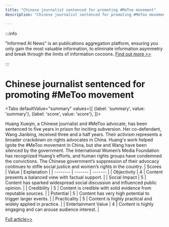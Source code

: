 ```yaml
---
title: "Chinese journalist sentenced for promoting #MeToo movement"
description: "Chinese journalist sentenced for promoting #MeToo movement"

---
```



:::info

"Informed AI News" is an publications aggregation platform, ensuring you only gain the most valuable information, to eliminate information asymmetry and break through the limits of information cocoons.  [Find out more >>](/)

:::

# Chinese journalist sentenced for promoting #MeToo movement


<Tabs
	defaultValue="summary"
	values={[
	{label: 'summary', value: 'summary'},
	{label: 'score', value: 'score'},
]}>
<TabItem value="summary">


Huang Xueqin, a Chinese journalist and #MeToo advocate, has been sentenced to five years in prison for inciting subversion. Her co-defendant, Wang Jianbing, received three and a half years. Their activism represents a broader crackdown on rights advocates in China. Huang's work helped ignite the #MeToo movement in China, but she and Wang have been silenced by the government. The International Women’s Media Foundation has recognized Huang’s efforts, and human rights groups have condemned the convictions. The Chinese government’s suppression of their advocacy continues to stifle social justice and women’s rights in the country.
</TabItem>
<TabItem value="score">
	| Scores     | Value   | Explanation |
	| -------- | ------- | ------- |
	| Objectivity  | 4    | Content presents a balanced view with factual support.    |
	| Social Impact | 5     | Content has sparked widespread social discussion and influenced public opinion.    |
	| Credibility    | 5    | Content is credible with solid evidence from reputable sources.    |
	| Potential    | 5    | Content has very high potential to trigger larger events.    |
	| Practicality    | 5    | Content is highly practical and widely applied in practice.    |
	| Entertainment Value    | 4    | Content is highly engaging and can arouse audience interest.    |
</TabItem>
</Tabs>

[Full article>>](https://apnews.com/article/china-journalist-sentenced-metoo-huang-xuewin-73186cfeb33e8cea3bde9bf0c0b38726)
